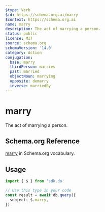 ```yaml
---
$type: Verb
$id: https://schema.org.ai/marry
$context: https://schema.org.ai
name: marry
description: The act of marrying a person.
status: public
license: MIT
source: schema.org
schemaVersion: '14.0'
category: Action
conjugation:
  base: marry
  thirdPerson: marries
  past: married
  objectNoun: marrying
  opposite: demarry
  inverse: marriedBy
---
```


# marry

The act of marrying a person.

## Schema.org Reference

[marry](https://schema.org/MarryAction) in Schema.org vocabulary.

## Usage

```typescript
import { $ } from 'sdk.do'

// Use this type in your code
const result = await db.query({
  subject: $.marry,
})
```

